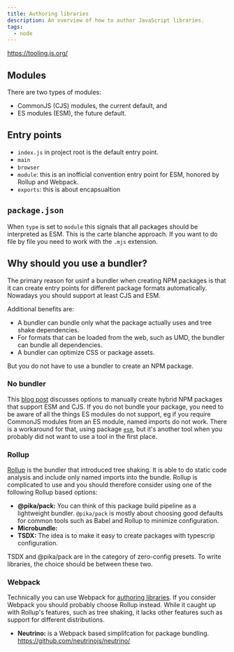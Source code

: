 ```yaml
---
title: Authoring libraries
description: An overview of how to author JavaScript libraries.
tags:
  - node
---
```


https://tooling.js.org/

## Modules

There are two types of modules:

- CommonJS (CJS) modules, the current default, and
- ES modules (ESM), the future default.

## Entry points

- `index.js` in project root is the default entry point.
- `main`
- `browser`
- `module`: this is an inofficial convention entry point for ESM, honored by
  Rollup and Webpack.
- `exports`: this is about encapsualtion

## `package.json`

When `type` is set to `module` this signals that all packages should be
interpreted as ESM. This is the carte blanche approach. If you want to do file
by file you need to work with the `.mjs` extension.

## Why should you use a bundler?

The primary reason for usinf a bundler when creating NPM packages is that it can
create entry points for different package formats automatically. Nowadays you
should support at least CJS and ESM.

Additional benefits are:

- A bundler can bundle only what the package actually uses and tree shake
  dependencies.
- For formats that can be loaded from the web, such as UMD, the bundler can
  bundle all dependencies.
- A bundler can optimize CSS or package assets.

But you do not have to use a bundler to create an NPM package.

### No bundler

This [blog post](https://2ality.com/2019/10/hybrid-npm-packages.html) discusses
options to manually create hybrid NPM packages that support ESM and CJS. If you
do not bundle your package, you need to be aware of all the things ES modules do
not support, eg if you require CommonJS modules from an ES module, named imports
do not work. There is a workaround for that, using package
[`esm`](https://www.npmjs.com/package/esm), but it's another tool when you
probably did not want to use a tool in the first place.

### Rollup

[Rollup](https://rollupjs.org/guide/en/) is the bundler that introduced tree
shaking. It is able to do static code analysis and include only named imports
into the bundle. Rollup is complicated to use and you should therefore consider
using one of the following Rollup based options:

- **@pika/pack:** You can think of this package build pipeline as a lightweight
  bundler. `@pika/pack` is mostly about choosing good defaults for common tools
  such as Babel and Rollup to minimize configuration.
- **Microbundle:**
- **TSDX:** The idea is to make it easy to create packages with typescrip
  configuration.

TSDX and @pika/pack are in the category of zero-config presets. To write
libraries, the choice should be between these two.

### Webpack

Technically you can use Webpack for
[authoring libraries](https://webpack.js.org/guides/author-libraries/). If you
consider Webpack you should probably choose Rollup instead. While it caught up
with Rollup's features, such as tree shaking, it lacks other features such as
support for different distributions.

- **Neutrino:** is a Webpack based simplifcation for package bundling.
  https://github.com/neutrinojs/neutrino/
